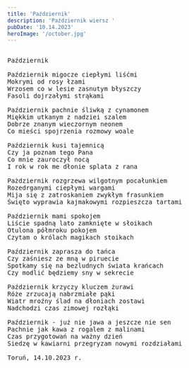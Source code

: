 ```yaml
---
title: 'Październik'
description: 'Październik wiersz '
pubDate: '10.14.2023'
heroImage: '/october.jpg'
---
```

<pre>
  
Październik

Październik migocze ciepłymi liśćmi
Mokrymi od rosy łzami
Wrzosem co w lesie zasnutym błyszczy
Fasoli dojrzałymi strąkami

Październik pachnie śliwką z cynamonem
Miękkim utkanym z nadziei szalem
Dobrze znanym wieczornym neonem
Co mieści spojrzenia rozmowy woale

Październik kusi tajemnicą
Czy ja poznam tego Pana
Co mnie zauroczył nocą
I rok w rok me dłonie splata z rana

Pażdziernik rozgrzewa wilgotnym pocałunkiem
Rozedrganymi ciepłymi wargami
Mija się z zatroskaniem zwykłym frasunkiem
Święto wyprawia kajmakowymi rozpieszcza tartami

Październik mami spokojem
Liście spadną lato zamknięte w słoikach
Otulona półmroku pokojem
Czytam o królach magikach stoikach

Październik zaprasza do tańca
Czy zaśniesz ze mną w piruecie
Spotkamy się na bezludnych świata krańcach
Czy modlić będziemy sny w sekrecie

Październik krzyczy kluczem żurawi
Róże zrzucają nabrzmiałe pąki
Wiatr mroźny ślad na dłoniach zostawi
Nadchodzi czas zimowej rozłąki

Październik - już nie jawa a jeszcze nie sen
Pachnie jak kawa z rogalem z malinami
Czas przygotowań na ważny dzień
Siedzę w kawiarni przegryzam nowymi rozdziałami

Toruń, 14.10.2023 r.
  
</pre>
